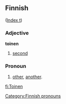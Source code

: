==Finnish==
([[Wiktionary:Finnish_index_t|Index t]])

===Adjective===
'''toinen'''

# [[second]]

===Pronoun===

# [[other]], [[another]].

[[Category:Finnish pronouns]]

[[fi:Toinen]]